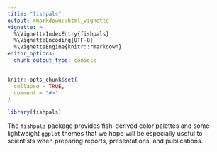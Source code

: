 ```yaml
---
title: "fishpals"
output: rmarkdown::html_vignette
vignette: >
  %\VignetteIndexEntry{fishpals}
  %\VignetteEncoding{UTF-8}
  %\VignetteEngine{knitr::rmarkdown}
editor_options: 
  chunk_output_type: console
---
```


```r
knitr::opts_chunk$set(
  collapse = TRUE,
  comment = "#>"
)
```

```r
library(fishpals)
```

The `fishpals` package provides fish-derived color palettes and some lightweight `ggplot` themes that we hope will be especially useful to scientists when preparing reports, presentations, and publications.

